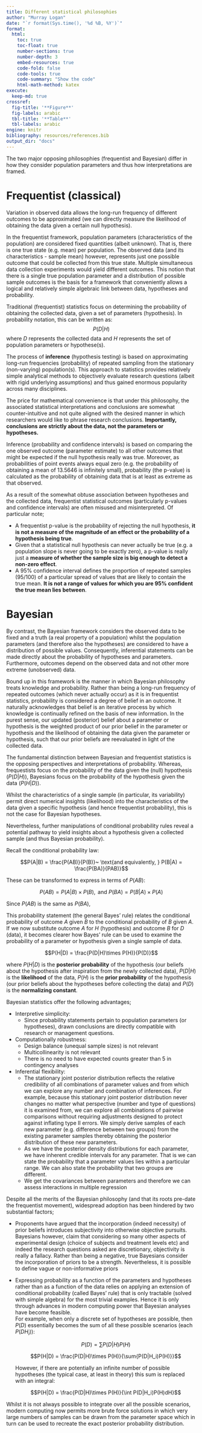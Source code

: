 ```yaml
---
title: Different statistical philosophies
author: "Murray Logan"
date: "`r format(Sys.time(), '%d %B, %Y')`"
format: 
  html:
    toc: true
    toc-float: true
    number-sections: true
    number-depth: 3
    embed-resources: true
    code-fold: false
    code-tools: true
    code-summary: "Show the code"
    html-math-method: katex
execute:
  keep-md: true
crossref:
  fig-title: '**Figure**'
  fig-labels: arabic
  tbl-title: '**Table**'
  tbl-labels: arabic
engine: knitr
bibliography: resources/references.bib
output_dir: "docs"
---
```


The two major opposing philosophies (frequentist and Bayesian) differ
in how they consider population parameters and thus how
interpretations are framed.

# Frequentist (classical)

Variation in observed data allows the long-run frequency of different
outcomes to be approximated (we can directly measure the likelihood of
obtaining the data given a certain null hypothesis).

In the frequentist framework, population parameters (characteristics
of the population) are considered fixed quantities (albeit unknown).
That is, there is one true state (e.g. mean) per population. The
observed data (and its characteristics - sample mean) however,
represents just one possible outcome that could be collected from this
true state. Multiple simultaneous data collection experiments would
yield different outcomes. This notion that there is a single true
population parameter and a distribution of possible sample outcomes is
the basis for a framework that conveniently allows a logical and
relatively simple algebraic link between data, hypotheses and
probability.

Traditional (frequentist) statistics focus on determining the
probability of obtaining the collected data, given a set of parameters
(hypothesis). In probability notation, this can be written as:
$$P(D|H)$$ where $D$ represents the collected data and $H$ represents
the set of population parameters or hypothese(s).

The process of **inference** (hypothesis testing) is based on
approximating long-run frequencies (probability) of repeated sampling
from the stationary (non-varying) population(s). This approach to
statistics provides relatively simple analytical methods to
objectively evaluate research questions (albeit with rigid underlying
assumptions) and thus gained enormous popularity across many
disciplines.

The price for mathematical convenience is that under this philosophy,
the associated statistical interpretations and conclusions are
somewhat counter-intuitive and not quite aligned with the desired
manner in which researchers would like to phrase research conclusions.
**Importantly, conclusions are strictly about the data, not the
parameters or hypotheses.** 

Inference (probability and confidence intervals) is based on comparing
the one observed outcome (parameter estimate) to all other outcomes
that might be expected if the null hypothesis really was true.
Moreover, as probabilities of point events always equal zero (e.g. the
probability of obtaining a mean of 13.5646 is infinitely small),
probability (the p-value) is calculated as the probability of
obtaining data that is at least as extreme as that observed.
 
As a result of the somewhat obtuse association between hypotheses and
the collected data, frequentist statistical outcomes (particularly
p-values and confidence intervals) are often misused and
misinterpreted. Of particular note;

- A frequentist p-value is the probability of rejecting the null
  hypothesis, **it is not a measure of the magnitude of an effect or
  the probability of a hypothesis being true**.
- Given that a statistical null hypothesis can never actually be true
  (e.g. a population slope is never going to be exactly zero), a
  p-value is really just a **measure of whether the sample size is big
  enough to detect a non-zero effect**.
- A 95% confidence interval defines the proportion of repeated samples
  (95/100) of a particular spread of values that are likely to contain
  the true mean. **It is not a range of values for which you are 95%
  confident the true mean lies between**.


# Bayesian

By contrast, the Bayesian framework considers the observed data to be
fixed and a truth (a real property of a population) whilst the
population parameters (and therefore also the hypotheses) are
considered to have a distribution of possible values. Consequently,
inferential statements can be made directly about the probability of
hypotheses and parameters. Furthermore, outcomes depend on the
observed data and not other more extreme (unobserved) data.

Bound up in this framework is the manner in which Bayesian philosophy
treats knowledge and probability. Rather than being a long-run
frequency of repeated outcomes (which never actually occur) as it is
in frequentist statistics, probability is considered a degree of
belief in an outcome. It naturally acknowledges that belief is an
iterative process by which knowledge is continually refined on the
basis of new information. In the purest sense, our updated (posterior)
belief about a parameter or hypothesis is the weighted product of our
prior belief in the parameter or hypothesis and the likelihood of
obtaining the data given the parameter or hypothesis, such that our
prior beliefs are reevaluated in light of the collected data.

The fundamental distinction between Bayesian and frequentist
statistics is the opposing perspectives and interpretations of
probability. Whereas, frequestists focus on the probability of the
data given the (null) hypothesis ($P(D|H)$), Bayesians focus on the
probability of the hypothesis given the data ($P(H|D)$).

Whilst the characteristics of a single sample (in particular, its
variability) permit direct numerical insights (likelihood) into the
characteristics of the data given a specific hypothesis (and hence
frequentist probability), this is not the case for Bayesian
hypotheses.

Nevertheless, further manipulations of conditional probability rules
reveal a potential pathway to yield insights about a hypothesis given
a collected sample (and thus Bayesian probability).

Recall the conditional probability law: 

$$P(A|B) = \frac{P(AB)}{P(B)}~ \text{and equivalently, } P(B|A) = \frac{P(BA)}{PAB)}$$ 

These can be transformed to express in terms of $P(AB)$:

$$P(AB) = P(A|B)\times P(B), \text{ and } P(BA) = P(B|A)\times P(A)$$

Since $P(AB)$ is the same as $P(BA)$,

\begin{align*} P(A|B)\times P(B) &= P(B|A)\times
P(A)\\ P(A|B) &= \frac{P(B|A)\times P(A)}{P(B)} \end{align*}

This probability statement (the general Bayes' rule) relates the
conditional probability of outcome $A$ given $B$ to the conditional
probability of $B$ given $A$. If we now substitute outcome $A$ for $H$
(hypothesis) and outcome $B$ for $D$ (data), it becomes clearer how
Bayes' rule can be used to examine the probability of a parameter or
hypothesis given a single sample of data. 

$$P(H|D) =
\frac{P(D|H)\times P(H)}{P(D)}$$

where $P(H|D)$ is the <b>posterior
probability</b> of the hypothesis (our beliefs about the hypothesis
after inspiration from the newly collected data), $P(D|H)$ is the
<b>likelihood</b> of the data, $P(H)$ is the <b>prior probability</b>
of the hypothesis (our prior beliefs about the hypotheses before
collecting the data) and $P(D)$ is the <b>normalizing constant</b>.

Bayesian statistics offer the following advantages;

- Interpretive simplicity:
  - Since probability statements pertain to population parameters (or
    hypotheses), drawn conclusions are directly compatible with
    research or management questions.
- Computationally robustness:
  - Design balance (unequal sample sizes) is not relevant
  - Multicollinearity is not relevant
  - There is no need to have expected counts greater than 5 in
    contingency analyses
- Inferential flexibility:
  - The stationary joint posterior distribution reflects the relative
    credibility of all combinations of parameter values and from which
    we can explore any number and combination of inferences. For
    example, because this stationary joint posterior distribution
    never changes no matter what perspective (number and type of
    questions) it is examined from, we can explore all combinations of
    pairwise comparisons without requiring adjustments designed to
    protect against inflating type II errors. We simply derive samples
    of each new parameter (e.g. difference between two groups) from
    the existing parameter samples thereby obtaining the posterior
    distribution of these new parameters.
  - As we have the posterior density distributions for each parameter,
    we have inherent credible intervals for any parameter. That is we
    can state the probability that a parameter values lies within a
    particular range. We can also state the probability that two
    groups are different.
  - We get the covariances between parameters and therefore we can
    assess interactions in multiple regression

Despite all the merits of the Bayesian philosophy (and that its roots
pre-date the frequentist movement), widespread adoption has been
hindered by two substantial factors;

  - Proponents have argued that the incorporation (indeed necessity)
    of prior beliefs introduces subjectivity into otherwise objective
    pursuits. Bayesians however, claim that considering so many other
    aspects of experimental design (choice of subjects and treatment
    levels etc) and indeed the research questions asked are
    discretionary, objectivity is really a fallacy. Rather than being
    a negative, true Bayesians consider the incorporation of priors to
    be a strength. Nevertheless, it is possible to define vague or
    non-informative priors
  - Expressing probability as a function of the parameters and
    hypotheses rather than as a function of the data relies on
    applying an extension of conditional probability (called Bayes'
    rule) that is only tractable (solved with simple algebra) for the
    most trivial examples. Hence it is only through advances in modern
    computing power that Bayesian analyses have become feasible.<br>
    For example, when only a discrete set of hypotheses are possible,
    then $P(D)$ essentially becomes the sum of all these possible
    scenarios (each $P(DH_i)$):

    $$P(D) = \sum{P(D|H)P(H)}$$

    $$P(H|D) = \frac{P(D|H)\times P(H)}{\sum{P(D|H_i)P(H)}}$$

    However, if there are potentially an infinite number of possible
    hypotheses (the typical case, at least in theory) this sum is
    replaced with an integral:

    $$P(H|D) = \frac{P(D|H)\times P(H)}{\int P(D|H_i)P(H)dH}$$

Whilst it is not always possible to integrate over all the possible
scenarios, modern computing now permits more brute force solutions in
which very large numbers of samples can be drawn from the parameter
space which in turn can be used to recreate the exact posterior
probability distribution.
  
